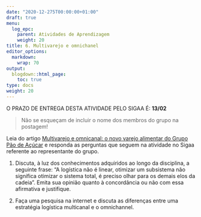---
date: "2020-12-275T00:00:00+01:00"
draft: true
menu:
  log_epc:
    parent: Atividades de Aprendizagem
    weight: 20
title: 6. Multivarejo e omnichanel
editor_options: 
  markdown: 
    wrap: 70
output: 
  blogdown::html_page:
    toc: true
type: docs
weight: 20
---

O PRAZO DE ENTREGA DESTA ATIVIDADE PELO SIGAA É: **13/02**

> Não se esqueçam de incluir o nome dos membros do grupo na postagem!

Leia do artigo [Multivarejo e omnicanal: o novo varejo alimentar do Grupo Pão de Açúcar](https://github.com/retaoliveira/relements/raw/main/texto/omini_pao.pdf) e responda as perguntas que seguem na atividade no Sigaa referente ao representante do grupo.

1. Discuta, à luz dos conhecimentos adquiridos ao longo da disciplina, a seguinte frase: "A logística não é linear, otimizar um subsistema não significa otimizar o sistema total, é preciso olhar para os demais elos da cadeia”. Emita sua opinião quanto à concordância ou não com essa afirmativa e justifique. 

2. Faça uma pesquisa na internet e discuta as diferenças entre uma estratégia logística multicanal e o omnichannel. 



